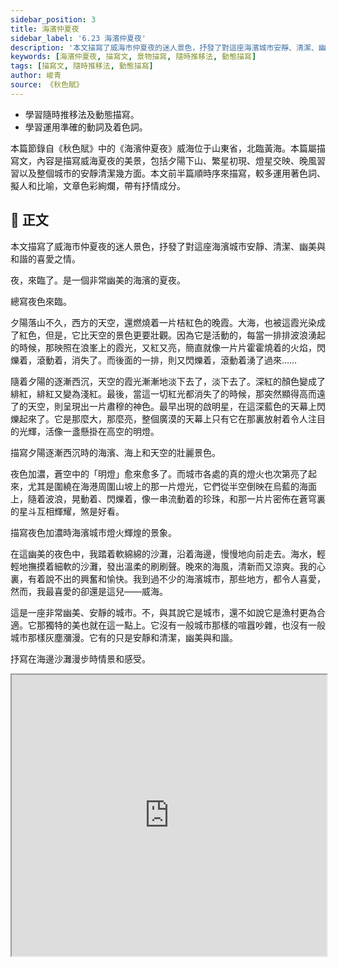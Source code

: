 ```yaml
---
sidebar_position: 3
title: 海濱仲夏夜
sidebar_label: '6.23 海濱仲夏夜'
description: '本文描寫了威海市仲夏夜的迷人景色，抒發了對這座海濱城市安靜、清潔、幽美與和諧的喜愛之情。'
keywords: [海濱仲夏夜, 描寫文, 景物描寫, 隨時推移法, 動態描寫]
tags: [描寫文, 隨時推移法, 動態描寫]
author: 峻青
source: 《秋色賦》
---
```


<YouWillLearn>

- 學習隨時推移法及動態描寫。
- 學習運用準確的動詞及着色詞。

</YouWillLearn>

<Intro>

本篇節錄自《秋色賦》中的《海濱仲夏夜》威海位于山東省，北臨黃海。本篇屬描寫文，內容是描寫威海夏夜的美景，包括夕陽下山、繁星初現、燈星交映、晚風習習以及整個城市的安靜清潔幾方面。本文前半篇順時序來描寫，較多運用著色詞、擬人和比喻，文章色彩絢爛，帶有抒情成分。

</Intro>

## 📖 正文

<Display group='remark' label="段旨" />

<div className="main prose">

<Tips group="remark"><Remark title="主旨">本文描寫了威海市仲夏夜的迷人景色，抒發了對這座海濱城市安靜、清潔、幽美與和諧的喜愛之情。</Remark></Tips>

夜，來臨了。是一個非常幽美的海濱的夏夜。

<Tips group="remark"><Remark title="段旨">總寫夜色來臨。</Remark></Tips>

夕陽落山不久，西方的天空，還燃燒着一片桔紅色的晚霞。大海，也被這霞光染成了紅色，但是，它比天空的景色更要壯觀。因為它是活動的，每當一排排波浪湧起的時候，那映照在浪峯上的霞光，又紅又亮，簡直就像一片片<Annotate title="閃亮。">霍霍</Annotate>燒着的火焰，<Annotate title="光線不定的樣子。">閃爍</Annotate>着，滾動着，消失了。而後面的一排，則又閃爍着，滾動着湧了過來……

隨着夕陽的逐漸西沉，天空的霞光漸漸地淡下去了，淡下去了。深紅的顏色變成了<Annotate title="鮮紅。">緋紅</Annotate>，緋紅又變為淺紅。最後，當這一切紅光都消失了的時候，那突然顯得高而遠了的天空，則呈現出一片<Annotate title="嚴肅莊重。穆，恭敬。">肅穆</Annotate>的神色。最早出現的啟明星，在這深藍色的天幕上閃爍起來了。它是那麼大，那麼亮，整個<Annotate title="廣大空曠。">廣漠</Annotate>的天幕上只有它在那裏放射着令人注目的光輝，活像一盞懸掛在高空的明燈。

<Tips group="remark"><Remark title="段旨">描寫夕陽逐漸西沉時的海濱、海上和天空的壯麗景色。</Remark></Tips>

夜色加濃，蒼空中的「明燈」愈來愈多了。而城市各處的真的燈火也<Annotate title="依次。">次第</Annotate>亮了起來，尤其是圍繞在海港周圍山坡上的那一片燈光，它們從半空倒映在烏藍的海面上，隨着波浪，晃動着、閃爍着，像一串流動着的珍珠，和那一片片密佈在<Annotate title="天空。蒼：青色的。">蒼穹</Annotate>裏的星斗互相輝耀，煞是好看。

<Tips group="remark"><Remark title="段旨">描寫夜色加濃時海濱城市燈火輝煌的景象。</Remark></Tips>

在這幽美的夜色中，我踏着軟綿綿的沙灘，沿着海邊，慢慢地向前走去。海水，輕輕地撫摸着細軟的沙灘，發出溫柔的刷刷聲。晚來的海風，清新而又涼爽。我的心裏，有着說不出的興奮和愉快。我到過不少的海濱城市，那些地方，都令人喜愛，然而，我最喜愛的卻還是這兒——威海。

這是一座非常幽美、安靜的城市。不，與其說它是城市，還不如說它是漁村更為合適。它那獨特的美也就在這一點上。它沒有一般城市那樣的<Annotate title="喧譁吵鬧。">喧囂</Annotate>吵雜，也沒有一般城市那樣灰塵<Annotate title="遍布、滿布。">瀰漫</Annotate>。它有的只是安靜和清潔，幽美與和諧。

<Tips group="remark"><Remark title="段旨">抒寫在海邊沙灘漫步時情景和感受。</Remark></Tips>

</div>

<iframe 
    src="https://www.google.com/maps/embed?pb=!1m18!1m12!1m3!1d2110.0565332948986!2d122.12787519400264!3d37.4972712!2m3!1f0!2f0!3f0!3m2!1i1024!2i768!4f13.1!3m3!1m2!1s0x359ae8dffc3bf803%3A0x2286061132f1d077!2sXingfu%20Park!5e1!3m2!1sen!2shk!4v1653028153930!5m2!1sen!2shk" 
    width='100%'
    height='450'
    style={{ border: 0 }}
    allowFullScreen
    loading='lazy'
/>

<Dictionary>
<ol>
<li>仲夏：夏季中的第二個月，即農曆五月。</li>
<li>霍霍：閃亮。</li>
<li>閃爍：光線不定的樣子。</li>
<li>緋紅：鮮紅。<span style={{color:'#DC143C'}}>#DC143C</span></li>
<li>肅穆：嚴肅莊重。穆，恭敬。</li>
<li>廣漠：廣大空曠。</li>
<li>次第：依次。</li>
<li>蒼穹：天空。蒼：青色的。</li>
<li>喧囂：喧譁吵鬧。</li>
<li>瀰漫：遍布、滿布。</li>
</ol>
</Dictionary>

<DeepDive title="本文如何運用隨時推移法來描寫海濱夜景？">
<table>
  <thead>
    <tr>
      <th>觀察時間</th>
      <th>視線角度及方法</th>
      <th>觀察景色</th>
      <th>具體景色描寫</th>
    </tr>
  </thead>
  <tbody>
    <tr>
      <th rowspan='2'>夕陽落山不久</th>
      <td>仰視 /遠望（天空）</td>
      <td rowspan='2'>霞光</td>
      <td>天空中燃燒一片橘紅色的晚霞</td>
    </tr>
    <tr>
      <td>平視/遠望（海面）</td>
      <td>海峰上：像燃燒的火焰。晚霞映照海面，景色壯觀（著重寫海面）</td>
    </tr>
    <tr>
      <th>夕陽逐漸西沉</th>
      <td>仰視 /遠望（天空）</td>
      <td>霞光</td>
      <td>
        天空中（顏色的轉變）：深紅的顏色變成緋紅色，緋紅又變成淺紅色，最後一切紅光都消失。當霞光消失時，啟明星出現，使天幕放射光輝（著重寫天空）
      </td>
    </tr>
    <tr>
      <th rowspan='2'>夜色加濃時</th>
      <td>仰視 /遠望（天空）</td>
      <td>啟明星</td>
      <td>蒼空中的明燈越來越多</td>
    </tr>
    <tr>
      <td>平視/遠望（海面）</td>
      <td>燈光</td>
      <td>
        各處的燈火亮起來，倒映在烏藍凡海面上，像流動的珍珠。各處燈火和蒼穹的星年互相輝耀，景色璀璨迷人（著重寫燈火）
      </td>
    </tr>
  </tbody>
</table>
</DeepDive>

<Note title="着色詞">

本文的第二至四段運用了不同的着色詞描寫威海的美景，包括：橘紅色、紅色、深紅、緋紅、淺紅、深藍色、烏藍。

運用這些着色詞能豐富文章的色彩，傳神地表達出環境和氣氛，令描寫更清晰、形象。

</Note>

## 🦹 名人小傳

　　**峻青（1922 – 2019）**，原名孫俊卿，山東海陽人，是一位自學成名的作家。主要作有短篇小說《黎明的河邊》、長篇小說《海嘯》、散文集《秋色賦》等。他的散文，色彩濃郁，擅長在如畫的景色描繪中寄託熾熱的情感。

<Challenges>

<ChallengeItem label='評估練習'>

<Quiz href="https://docs.google.com/forms/d/1ITf2QjSTYpVvG4sOmg7I2eX8K4JwIlUaG-dwJ0ybx3g/copy" />

<Solution>

<QuizAnswers />

</Solution>

</ChallengeItem>

<ChallengeItem label='課文問答'>

<Tabs>

<TabItem value="內容討論" default>

1. 作者描寫夕陽落山不久，晚霞和海水的景色怎樣？

    <Task>

    作者描寫夕陽落山不久，晚霞是桔紅色的，像在燃燒著。映著晚霞的海水是壯觀的，因為它是活動的，浪峰上的霞光像一片片霍霍燃燒的火焰，在閃爍，在滾動，而且一排排的湧過來。

    </Task>

2.  晚霞消失後，海濱的景色變成怎樣？

    <Task>

    晚霞消失後，天空變得高而遠，呈現出一片肅穆的神色。最早出現的啟明星，在深藍色的天幕上閃爍，像一盞懸掛在高空的明燈。

    </Task>

3.  威海夜裏，燈光和星光互相輝映的景象是怎樣的？

    <Task>

    威海夜裏，天空的星星越來越多。城市各處的燈光，也逐漸亮了起來，尤其是圍繞在海港周圍山坡上的那一片燈光，從半空倒映在烏藍的海面上，隨著波浪晃動和閃爍。天上的星、地上的燈和海裏的燈影，互相輝耀。

    </Task>

4.  夜裏在沙灘上散步，會有甚麼感覺？

    <Task>

    夜裏在沙灘上散步，可以聽到海浪沖上沙灘所發出的刷刷的聲音，感受到清新而又涼爽的海風。

    </Task>

5.  作者怎樣描寫威海的「安靜和清潔」？

    <Task>

    (1) 安靜：作者說威海像是漁村，因為它沒有一般城市那樣的喧囂吵雜。

    (2) 清潔：他說威海沒有一般城市那樣灰塵瀰漫，它的空氣清新得像用甚麼過濾過似的，沒有一星灰塵，嗅起來也是香噴噴甜絲絲的。而天空也像用水抹洗過似的，一塵不染。即使下雨的時候，也使人感到清爽舒暢，而不像江南的黃梅天那樣使人煩躁、沈悶。

    </Task>
    
6.  香港有美麗的海灘景色嗎？怎樣才能保持海灘的安靜和清潔？

    <Task>

    (1) 香港四面環海，無論港島、九龍或新界，都有很美麗的海灘景色。
    
    (2) 要保持海灘的安靜和清潔，必須減少製造噪音：如不要在海灘上喧嘩，不要把帶到海灘上的收音機、唱機開得很響亮；也不要隨意弄污海灘，不要隨地拋棄垃圾。當然，我們還要全面保護環境，如限制各類污水流入海裏，才能徹底保持海灘的美麗。

    </Task>

7.  作者主要從哪幾方面來寫威海海濱仲夏夜的景色？

    <Task>

    作者主要從下面幾方面來寫威海海濱仲夏夜的景色：

    (1) 夕陽下山後的晚霞。

    (2) 被晚霞染紅了的海面和海浪。

    (3) 晚霞消失後深藍的天幕和天空上的星星。

    (4) 城市各處的燈光。

    (5) 細軟的沙灘和晚來的海風。

    </Task>

</TabItem>

<TabItem value="作法討論">

1.  文中有許多著色詞，試把它們摘錄出來。運用著色詞有甚麼效果？

    <Task>

    (1) 文中的著色詞：桔紅、紅、深紅、緋紅、淺紅、深藍、烏藍、碧藍。

    (2) 多運用著色詞可使文章色彩豐富絢爛。

    </Task>

2.  顏色可分為冷色調和暖色調兩類，文中第二段選用甚麼色調來寫？第三段選用甚麼色調來寫？試加以說明。不同色調帶來怎樣不同的效果？

    <Task>

    (1) 第二段選用了「桔紅」、「紅」、「又紅又亮」、「像一片片霍霍燃燒著的火焰」等暖色調的詞語。

    (2) 第三段寫霞光漸漸地淡下去，一切紅光都消失了，天空上的顏色由一片深藍所取代，這裏轉用冷色調。

    (3) 暖色調給人熱情、溫暖、興奮、熱鬧等感覺；冷色調給人肅穆、清涼、冷靜、安寧等感覺。

    </Task>

<!-- 3.  人有各種感覺，例如嗅覺、視覺、觸覺等。在以下的句子中，作者要求讀者用甚麼感覺去體會威海的「安靜和清潔，幽美與和諧」？

   (1) 瞧，它的空氣是多麼清新，簡直像用甚麼過濾過似的，一星灰塵都沒有，不信，你用鼻子嗅一嗅，香噴噴地甜絲絲地，既清新而又涼爽。

   (2) 還有，那明淨的天空，碧藍碧藍的，像用水抹洗過似的，一塵不染。

   (3) 即使在下雨的時候，也使人感到清爽舒暢，而不像江南的黃梅天那樣使人煩躁、沈悶。

    <Task>

    (1) 嗅覺。
    
    (2) 視覺。

    (3) 觸覺。

    </Task> -->

3.  這是一篇描寫文、抒情文還是議論文？何以見得？

    <Task>

    本文主要是描寫威海夏夜的美景，包括夕陽下山、繁星初現、燈星交映、晚風習習以及威海的安靜和清潔，所以是一篇描寫文。

    </Task>

</TabItem>

</Tabs>

<NoSolution />

</ChallengeItem>

</Challenges>
